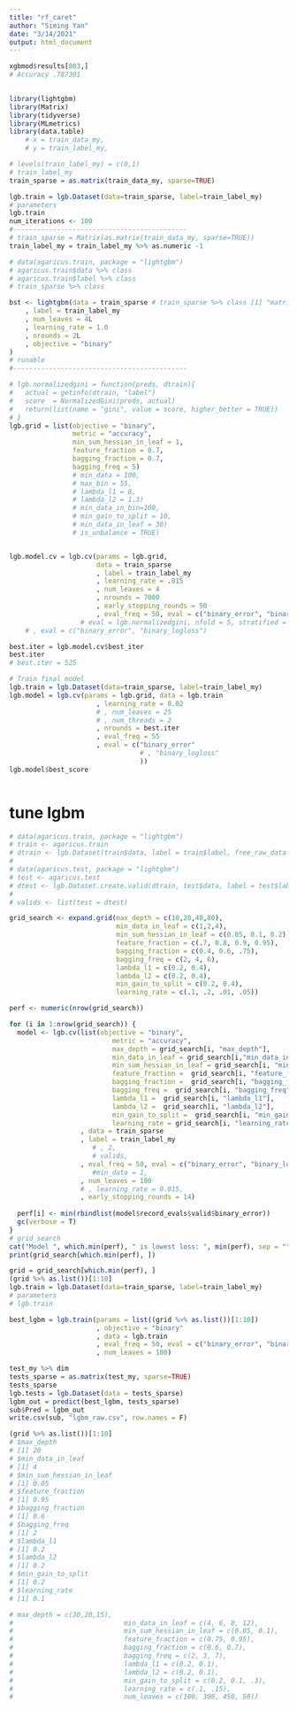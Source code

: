 ```yaml
---
title: "rf_caret"
author: "Siming Yan"
date: "3/14/2021"
output: html_document
---
```

```r
xgbmod$results[803,]
# Accuracy .787301
 
```

```r
library(lightgbm)
library(Matrix)
library(tidyverse)
library(MLmetrics)
library(data.table)
    # x = train_data_my,
    # y = train_label_my,

# levels(train_label_my) = c(0,1)
# train_label_my
train_sparse = as.matrix(train_data_my, sparse=TRUE)

lgb.train = lgb.Dataset(data=train_sparse, label=train_label_my)
# parameters
lgb.train
num_iterations <- 100
#--------------------------------------------
# train_sparse = Matrix(as.matrix(train_data_my, sparse=TRUE))
train_label_my = train_label_my %>% as.numeric -1

```


```r
# data(agaricus.train, package = "lightgbm")
# agaricus.train$data %>% class
# agaricus.train$label %>% class
# train_sparse %>% class

bst <- lightgbm(data = train_sparse # train_sparse %>% class [1] "matrix" "array" 
    , label = train_label_my
    , num_leaves = 4L
    , learning_rate = 1.0
    , nrounds = 2L
    , objective = "binary"
)
# runable 
#--------------------------------------------

# lgb.normalizedgini = function(preds, dtrain){
#   actual = getinfo(dtrain, "label")
#   score  = NormalizedGini(preds, actual)
#   return(list(name = "gini", value = score, higher_better = TRUE))
# }
lgb.grid = list(objective = "binary",
                metric = "accuracy",
                min_sum_hessian_in_leaf = 1,
                feature_fraction = 0.7,
                bagging_fraction = 0.7,
                bagging_freq = 5)
                # min_data = 100,
                # max_bin = 55,
                # lambda_l1 = 8,
                # lambda_l2 = 1.3)
                # min_data_in_bin=100,
                # min_gain_to_split = 10,
                # min_data_in_leaf = 30)
                # is_unbalance = TRUE)


lgb.model.cv = lgb.cv(params = lgb.grid,
                      data = train_sparse
                      , label = train_label_my
                      , learning_rate = .015
                      , num_leaves = 4
                      , nrounds = 7000
                      , early_stopping_rounds = 50
                      , eval_freq = 50, eval = c("binary_error", "binary_logloss"))
                  # eval = lgb.normalizedgini, nfold = 5, stratified = TRUE)
    # , eval = c("binary_error", "binary_logloss")

best.iter = lgb.model.cv$best_iter
best.iter
# best.iter = 525
```

```r
# Train final model
lgb.train = lgb.Dataset(data=train_sparse, label=train_label_my) 
lgb.model = lgb.cv(params = lgb.grid, data = lgb.train
                      , learning_rate = 0.02
                      # , num_leaves = 25
                      # , num_threads = 2 
                      , nrounds = best.iter
                      , eval_freq = 55
                      , eval = c("binary_error"
                                 # , "binary_logloss"
                                 ))
lgb.model$best_score
```

```r

```


# tune lgbm

```r
# data(agaricus.train, package = "lightgbm")
# train <- agaricus.train
# dtrain <- lgb.Dataset(train$data, label = train$label, free_raw_data = FALSE)
# 
# data(agaricus.test, package = "lightgbm")
# test <- agaricus.test
# dtest <- lgb.Dataset.create.valid(dtrain, test$data, label = test$label)
# 
# valids <- list(test = dtest)
```


<!-- # lgb.grid = list(objective = "binary", -->
<!-- #                 # metric = "auc", -->
<!-- #                 min_sum_hessian_in_leaf = 1, -->
<!-- #                 feature_fraction = 0.7, -->
<!-- #                 bagging_fraction = 0.7, -->
<!-- #                 bagging_freq = 5) -->

<!-- lgb.model.cv = lgb.cv(params = lgb.grid, -->
<!--                       data = train_sparse -->
<!--                       , label = train_label_my -->
<!--                       , learning_rate = .015 -->
<!--                       , num_leaves = 4 -->
<!--                       , nrounds = 7000 -->
<!--                       , early_stopping_rounds = 50 -->
<!--                       , eval_freq = 50, eval = c("binary_error", "binary_logloss")) -->

```r
grid_search <- expand.grid(max_depth = c(10,20,40,80),
                           min_data_in_leaf = c(1,2,4),
                           min_sum_hessian_in_leaf = c(0.05, 0.1, 0.2),
                           feature_fraction = c(.7, 0.8, 0.9, 0.95),
                           bagging_fraction = c(0.4, 0.6, .75),
                           bagging_freq = c(2, 4, 6),
                           lambda_l1 = c(0.2, 0.4),
                           lambda_l2 = c(0.2, 0.4),
                           min_gain_to_split = c(0.2, 0.4),
                           learning_rate = c(.1, .2, .01, .05))

perf <- numeric(nrow(grid_search))

for (i in 1:nrow(grid_search)) {
  model <- lgb.cv(list(objective = "binary",
                          metric = "accuracy",
                          max_depth = grid_search[i, "max_depth"],
                          min_data_in_leaf = grid_search[i,"min_data_in_leaf"],
                          min_sum_hessian_in_leaf = grid_search[i, "min_sum_hessian_in_leaf"],
                          feature_fraction =  grid_search[i, "feature_fraction"],
                          bagging_fraction =  grid_search[i, "bagging_fraction"],
                          bagging_freq =  grid_search[i, "bagging_freq"],
                          lambda_l1 =  grid_search[i, "lambda_l1"],
                          lambda_l2 =  grid_search[i, "lambda_l2"],
                          min_gain_to_split =  grid_search[i, "min_gain_to_split"],
                          learning_rate = grid_search[i, "learning_rate"])
                  , data = train_sparse
                  , label = train_label_my
                     # , 2,
                     # valids,
                  , eval_freq = 50, eval = c("binary_error", "binary_logloss")
                     #min_data = 1,
                  , num_leaves = 100
                  # , learning_rate = 0.015,
                  , early_stopping_rounds = 14)
  
  perf[i] <- min(rbindlist(model$record_evals$valid$binary_error))
  gc(verbose = T)
}
# grid_search
cat("Model ", which.min(perf), " is lowest loss: ", min(perf), sep = "","\n")
print(grid_search[which.min(perf), ])
```


```r
grid = grid_search[which.min(perf), ]
(grid %>% as.list())[1:10]
lgb.train = lgb.Dataset(data=train_sparse, label=train_label_my)
# parameters
# lgb.train

best_lgbm = lgb.train(params = list((grid %>% as.list())[1:10])
                      , objective = "binary"
                      , data = lgb.train
                      , eval_freq = 50, eval = c("binary_error", "binary_logloss")
                      , num_leaves = 100)
```

```r
test_my %>% dim
tests_sparse = as.matrix(test_my, sparse=TRUE)
tests_sparse
lgb.tests = lgb.Dataset(data = tests_sparse)
lgbm_out = predict(best_lgbm, tests_sparse)
sub$Pred = lgbm_out
write.csv(sub, "lgbm_raw.csv", row.names = F)
```



```r
(grid %>% as.list())[1:10]
# $max_depth
# [1] 20
# $min_data_in_leaf
# [1] 4
# $min_sum_hessian_in_leaf
# [1] 0.05
# $feature_fraction
# [1] 0.95
# $bagging_fraction
# [1] 0.6
# $bagging_freq
# [1] 2
# $lambda_l1
# [1] 0.2
# $lambda_l2
# [1] 0.2
# $min_gain_to_split
# [1] 0.2
# $learning_rate
# [1] 0.1

# max_depth = c(30,20,15),
#                            min_data_in_leaf = c(4, 6, 8, 12),
#                            min_sum_hessian_in_leaf = c(0.05, 0.1),
#                            feature_fraction = c(0.75, 0.95),
#                            bagging_fraction = c(0.6, 0.7),
#                            bagging_freq = c(2, 3, 7),
#                            lambda_l1 = c(0.2, 0.1),
#                            lambda_l2 = c(0.2, 0.1),
#                            min_gain_to_split = c(0.2, 0.1, .3),
#                            learning_rate = c(.1, .15),
#                            num_leaves = c(100, 300, 450, 50))
```